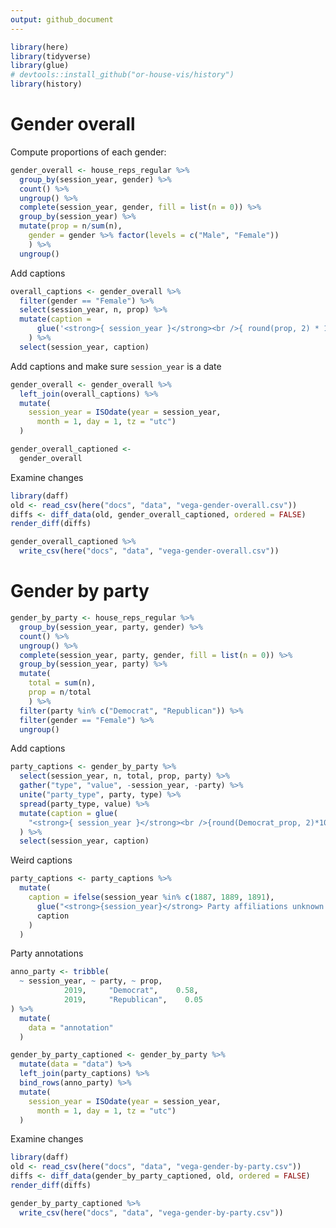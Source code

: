 ```yaml
---
output: github_document
---
```


```r
library(here)
library(tidyverse)
library(glue)
# devtools::install_github("or-house-vis/history")
library(history) 
```
# Gender overall

Compute proportions of each gender:
```r
gender_overall <- house_reps_regular %>% 
  group_by(session_year, gender) %>% 
  count() %>%
  ungroup() %>% 
  complete(session_year, gender, fill = list(n = 0)) %>% 
  group_by(session_year) %>% 
  mutate(prop = n/sum(n),
    gender = gender %>% factor(levels = c("Male", "Female"))
    ) %>% 
  ungroup() 
```

Add captions
```r
overall_captions <- gender_overall %>% 
  filter(gender == "Female") %>% 
  select(session_year, n, prop) %>% 
  mutate(caption = 
      glue('<strong>{ session_year }</strong><br />{ round(prop, 2) * 100 }% ({ n } seats) held by females')
    ) %>% 
  select(session_year, caption)
```

Add captions and make sure `session_year` is a date
```r
gender_overall <- gender_overall %>%  
  left_join(overall_captions) %>% 
  mutate(
    session_year = ISOdate(year = session_year, 
      month = 1, day = 1, tz = "utc")
  )
```

```r
gender_overall_captioned <- 
  gender_overall 
```
Examine changes
```r
library(daff)
old <- read_csv(here("docs", "data", "vega-gender-overall.csv"))
diffs <- diff_data(old, gender_overall_captioned, ordered = FALSE)
render_diff(diffs)
```

```r
gender_overall_captioned %>% 
  write_csv(here("docs", "data", "vega-gender-overall.csv"))
```

# Gender by party

```r
gender_by_party <- house_reps_regular %>% 
  group_by(session_year, party, gender) %>% 
  count() %>%
  ungroup() %>% 
  complete(session_year, party, gender, fill = list(n = 0)) %>% 
  group_by(session_year, party) %>% 
  mutate(
    total = sum(n),
    prop = n/total
    ) %>% 
  filter(party %in% c("Democrat", "Republican")) %>% 
  filter(gender == "Female") %>% 
  ungroup() 
```

Add captions
```r
party_captions <- gender_by_party %>% 
  select(session_year, n, total, prop, party) %>% 
  gather("type", "value", -session_year, -party) %>% 
  unite("party_type", party, type) %>% 
  spread(party_type, value) %>% 
  mutate(caption = glue(
    "<strong>{ session_year }</strong><br />{round(Democrat_prop, 2)*100}%  of Democrats ({ Democrat_n }/{ Democrat_total } seats) and <br />{ round(Republican_prop, 2)*100 }%  of Republicans ({ Republican_n }/{ Republican_total } seats) are female.")
  ) %>% 
  select(session_year, caption)
```

Weird captions
```r
party_captions <- party_captions %>% 
  mutate(
    caption = ifelse(session_year %in% c(1887, 1889, 1891),
      glue("<strong>{session_year}</strong> Party affiliations unknown."),
      caption
    )
  )
```


Party annotations
```r
anno_party <- tribble(
  ~ session_year, ~ party, ~ prop,
            2019,     "Democrat",    0.58,
            2019,     "Republican",    0.05
) %>% 
  mutate(
    data = "annotation"
  )
```

```r
gender_by_party_captioned <- gender_by_party %>% 
  mutate(data = "data") %>% 
  left_join(party_captions) %>% 
  bind_rows(anno_party) %>% 
  mutate(
    session_year = ISOdate(year = session_year, 
      month = 1, day = 1, tz = "utc")
  )
```

Examine changes
```r
library(daff)
old <- read_csv(here("docs", "data", "vega-gender-by-party.csv"))
diffs <- diff_data(gender_by_party_captioned, old, ordered = FALSE)
render_diff(diffs)
```

```r
gender_by_party_captioned %>% 
  write_csv(here("docs", "data", "vega-gender-by-party.csv"))
```




